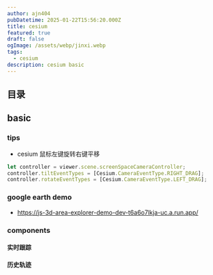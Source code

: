 ```yaml
---
author: ajn404
pubDatetime: 2025-01-22T15:56:20.000Z
title: cesium
featured: true
draft: false
ogImage: /assets/webp/jinxi.webp
tags:
  - cesium
description: cesium basic
---
```


## 目录

## basic


<CodeFromUrl
  lang="tsx"
  highlightRange="1,10"
  url="src/components/react/cesium/template.tsx"
/>

### tips

- cesium 鼠标左键旋转右键平移

```ts
let controller = viewer.scene.screenSpaceCameraController;
controller.tiltEventTypes = [Cesium.CameraEventType.RIGHT_DRAG];
controller.rotateEventTypes = [Cesium.CameraEventType.LEFT_DRAG];
```

### google earth demo

- https://js-3d-area-explorer-demo-dev-t6a6o7lkja-uc.a.run.app/

### components

#### 实时跟踪


<Trackline client:visible />

<CodeFromUrl
  lang="tsx"
  highlightRange="1,10"
  url="src/components/react/cesium/work/trackline.tsx"
/>

#### 历史轨迹


<HistoryLine client:visible />
